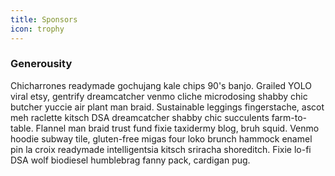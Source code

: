 ```yaml
---
title: Sponsors
icon: trophy
---
```


### Generousity

Chicharrones readymade gochujang kale chips 90's banjo. Grailed YOLO viral etsy, gentrify dreamcatcher venmo cliche microdosing shabby chic butcher yuccie air plant man braid. Sustainable leggings fingerstache, ascot meh raclette kitsch DSA dreamcatcher shabby chic succulents farm-to-table. Flannel man braid trust fund fixie taxidermy blog, bruh squid. Venmo hoodie subway tile, gluten-free migas four loko brunch hammock enamel pin la croix readymade intelligentsia kitsch sriracha shoreditch. Fixie lo-fi DSA wolf biodiesel humblebrag fanny pack, cardigan pug.

